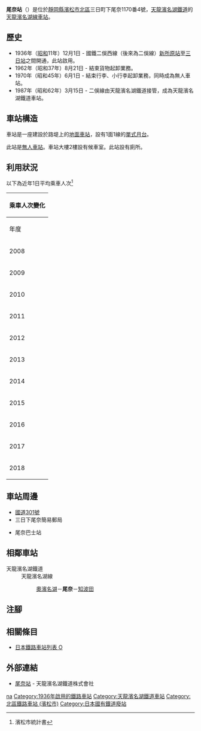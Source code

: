 {{NoteTA |G1=Railway |G2=Transport
|T=zh-hans:尾奈站;zh-hk:尾奈站;zh-tw:尾奈車站;
|1=zh-hans:尾奈站;zh-hk:尾奈站;zh-tw:尾奈車站;
}}
{{Infobox station
|公司色 = #4D7F54
|站名 = 尾奈
|圖片 = Ona_sta.jpg
|圖片說明 = 車站大樓（2009年12月）
|日文原名 = 尾奈
|平假名 = おな
|羅馬拼音 = ONA
|副站名 = 
|電報略號 = オナ←ヲナ
|所在地 = {{JPN}}[[靜岡縣|靜岡縣]][[濱松市|濱松市]][[北區_(濱松市)|北區]]三日町下尾奈1170番4號
|座標 = {{coord|34|47|02|N|137|32|30|E|type:railwaystation_region:JP-24|display=inline,title}}
|車站構造 = [[地面車站|地面車站]]
|月台配置 = 1面1線
|啟用年月日 = 1936年（昭和11年）12月1日
|廢站年月日 = 
|乘客人數 = 35
|上下車人次 = 
|統計年度 = 2018
|轉車 = 
|全寬備註 = [[無人車站|無人車站]]
|adjacent = {{Adjacent stations|system=	天龍濱名湖鐵道|line=天龍濱名湖線|left=奧濱名湖|right=知波田|note-left=1.3km|note-mid=距離[[掛川站|掛川]]58.1km|note-right=4.8km}}
}}
'''尾奈站'''（{{jpn|j=尾奈駅|hg=おなえき|rm=Ona eki|f=y}}）是位於[[靜岡縣|靜岡縣]][[濱松市|濱松市]][[北區_(濱松市)|北區]]三日町下尾奈1170番4號，[[天龍濱名湖鐵道|天龍濱名湖鐵道]]的[[天龍濱名湖線|天龍濱名湖線]][[鐵路車站|車站]]。

== 歷史 ==
* 1936年（[[昭和|昭和]]11年）12月1日 - 國鐵二俁西線（後來為二俁線）[[新所原站|新所原站]]至[[三日站|三日站]]之間開通，此站啟用。
* 1962年（昭和37年）8月21日 - 結束貨物起卸業務。
* 1970年（昭和45年）6月1日 - 結束行李、小行李起卸業務，同時成為無人車站。
* 1987年（昭和62年）3月15日 - 二俁線由天龍濱名湖鐵道接管，成為天龍濱名湖鐵道車站。

== 車站構造 ==
車站是一座建設於路堤上的[[地面車站|地面車站]]，設有1面1線的[[單式月台|單式月台]]。

此站是[[無人車站|無人車站]]。車站大樓2樓設有候車室。此站設有廁所。

== 利用狀況 ==
以下為近年1日平均乘車人次<ref>濱松市統計書</ref>

{| class="wikitable" style="margin: 1em 0.2em; text-align: center; font-size: 90%;"
|- style="background: #ddd;"
!colspan="2"|乘車人次變化
|-
!年度
!一日平均<br>乘車人次
|-
|2008
|62
|-
|2009
|49
|-
|2010
|44
|-
|2011
|53
|-
|2012
|57
|-
|2013
|62
|-
|2014
|62
|-
|2015
|47
|-
|2016
|56
|-
|2017
|45
|-
|2018
|35
|}

== 車站周邊 ==
* [[國道301號_(日本)|國道301號]]
* 三日下尾奈簡易郵局
* {{Translink|ja|浜松市自主運行バス#三ヶ日オレンジふれあいバス|濱松市自主運行巴士#三日橙親睦巴士|三日橙親睦巴士}} 尾奈巴士站

== 相鄰車站 ==
; 天龍濱名湖鐵道
: 天龍濱名湖線
:: [[奧濱名湖站|奧濱名湖]]－'''尾奈'''－[[知波田站|知波田]]
== 注腳 ==
{{Reflist}}
== 相關條目 ==
* [[日本鐵路車站列表_O|日本鐵路車站列表 O]]
== 外部連結 ==
* [https://www.tenhama.co.jp/about/station/ona/ 尾奈站] {{Wayback|url=https://www.tenhama.co.jp/about/station/ona/ |date=20201119143827 }}{{ja icon}} - 天龍濱名湖鐵道株式會社
{{天龍濱名湖線}}
{{DEFAULTSORT:Ona}}
[[Category:日本鐵路車站_O|na]]
[[Category:1936年啟用的鐵路車站|Category:1936年啟用的鐵路車站]]
[[Category:天龍濱名湖鐵道車站|Category:天龍濱名湖鐵道車站]]
[[Category:北區鐵路車站_(濱松市)|Category:北區鐵路車站 (濱松市)]]
[[Category:日本國有鐵道廢站|Category:日本國有鐵道廢站]]